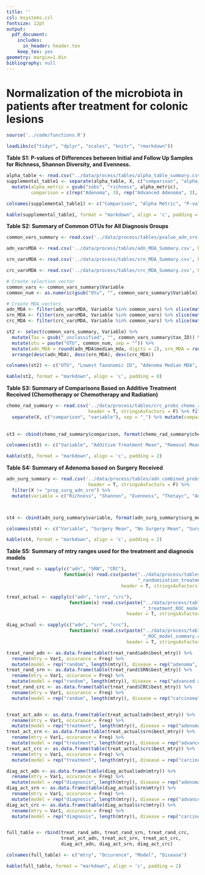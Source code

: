 ---
title: ''
csl: msystems.csl
fontsize: 12pt
output:
  pdf_document:
    includes:
      in_header: header.tex
    keep_tex: yes
geometry: margin=1.0in
bibliography: null
---

# Normalization of the microbiota in patients after treatment for colonic lesions

\vspace{10mm}

\begin{center}
Marc A Sze, Nielson T Baxter, Mack T Ruffin IV, Mary AM Rogers, and Patrick D Schloss

\vspace{10mm}

Supplemental
\end{center}


\newpage

```{r knitr_settings, eval=TRUE, echo=FALSE, warning=FALSE, message=FALSE}

source('../code/functions.R')

loadLibs(c("tidyr", "dplyr", "scales", "knitr", "rmarkdown"))

```



**Table S1: P-values of Differences between Initial and Follow Up Samples for Richness, Shannon Diversity, and Evenness.**

```{r supplemental_table1, echo=FALSE, message=FALSE, warning=FALSE}

alpha_table <- read.csv("../data/process/tables/alpha_table_summary.csv", header = T, stringsAsFactors = F)
supplemental_table1 <- separate(alpha_table, X, c("comparison", "alpha_metric"), sep="_") %>% 
  mutate(alpha_metric = gsub("sobs", "richness", alpha_metric), 
         comparison = c(rep("Adenoma", 3), rep("Advanced Adenoma", 3), rep("Carcinoma", 3)))

colnames(supplemental_table1) <- c("Comparison", "Alpha Metric", "P-value", "BH Adjusted P-value")

kable(supplemental_table1, format = "markdown", align = 'c', padding = 2)
```


\newpage

\newcommand{\blandscape}{\begin{landscape}}
\newcommand{\elandscape}{\end{landscape}}

**Table S2: Summary of Common OTUs for All Diagnosis Groups**

\footnotesize

```{r supplemental_table2, echo=FALSE, message=FALSE, warning=FALSE}

common_vars_summary <- read.csv('../data/process/tables/pvalue_adn_srn_crc_common_imp_vars.csv', header = T, row.names = 1, stringsAsFactors = F)

adn_varsMDA <- read.csv('../data/process/tables/adn_MDA_Summary.csv', header = T, stringsAsFactors = F)

srn_varsMDA <- read.csv('../data/process/tables/srn_MDA_Summary.csv', header = T, stringsAsFactors = F)

crc_varsMDA <- read.csv('../data/process/tables/crc_MDA_Summary.csv', header = T, stringsAsFactors = F)

# Create selection vector
common_vars <- common_vars_summary$Variable
common_num <- as.numeric(gsub("Otu", "", common_vars_summary$Variable))

# Create MDA vectors
adn_MDA <- filter(adn_varsMDA, Variable %in% common_vars) %>% slice(match(common_vars, Variable)) %>% select(median_mda)
srn_MDA <- filter(srn_varsMDA, Variable %in% common_vars) %>% slice(match(common_vars, Variable)) %>% select(median_mda)
crc_MDA <- filter(crc_varsMDA, Variable %in% common_vars) %>% slice(match(common_vars, Variable)) %>% select(median_mda)

st2 <- select(common_vars_summary, Variable) %>%
  mutate(Tax = gsub("_unclassified", "", common_vars_summary$tax_ID)) %>%
  mutate(otu = paste("OTU", common_num, sep = "")) %>%
  mutate(adn_MDA = round(adn_MDA$median_mda, digits = 2), srn_MDA = round(srn_MDA$median_mda, digits = 2), crc_MDA = round(crc_MDA$median_mda, digits = 2)) %>%
  arrange(desc(adn_MDA), desc(srn_MDA), desc(crc_MDA))

colnames(st2) <- c("OTU", "Lowest Taxonomic ID", "Adenoma Median MDA", "Advanced Adenoma Median MDA", "Carcinoma Median MDA")

kable(st2, format = "markdown", align = 'c', padding = 0)
```
\normalsize
\newpage


**Table S3: Summary of Comparisons Based on Additive Treatment Received (Chemotherapy or Chemotherapy and Radiation)**
\footnotesize
```{r supplemental_table3, echo=FALSE, message=FALSE, warning=FALSE}

chemo_rad_summary <- read.csv('../data/process/tables/crc_probs_chemo_rad_pvalue_summary.csv',
                              header = T, stringsAsFactors = F) %>% filter(X != "chemo_v_rads_red") %>% 
  separate(X, c("comparison", "variable"), sep = "_") %>% mutate(comparison = c("Richness", "Shannon", "Evenness", "Thetayc", "Positive Probability")) %>% select(-variable)
  
  
st3 <- cbind(chemo_rad_summary$comparison, format(chemo_rad_summary$chemo_rad_mean, digits = 1, nsmall = 1), format(chemo_rad_summary$removal_only_mean, digits = 1, nsmall = 1), format(chemo_rad_summary$cr_sd, digits = 1, nsmall = 1), format(chemo_rad_summary$ro_sd, digits = 1, nsmall = 1), format(chemo_rad_summary$pvalue, scientific = TRUE, digits = 2), format(chemo_rad_summary$bh, scientific = TRUE, digits = 2))

colnames(st3) <- c("Variable", "Additive Treatment Mean", "Removal Mean", "Additive Treatment SD", "Removal SD", "P-value", "BH Corrected")

kable(st3, format = "markdown", align = 'c', padding = 2)


```
\normalsize



\newpage

**Table S4: Summary of Adenoma based on Surgery Received**

```{r supplemental_table4, echo=FALSE, message=FALSE, warning=FALSE}


adn_surg_summary <- read.csv('../data/process/tables/adn_combined_probs_surgery_pvalue_summary.csv',
                              header = T, stringsAsFactors = F) %>%
  filter(X != "prop_surg_adn_srn") %>%
  mutate(variable = c("Richness", "Shannon", "Evenness", "Thetayc", "Adenoma Only\nPositive Probability", "Advanced Adenoma Only\nPositive Probablity"))



st4 <- cbind(adn_surg_summary$variable, format(adn_surg_summary$surg_mean, digits = 1, nsmall = 1), format(adn_surg_summary$no_surg_mean, digits = 1, nsmall = 1), format(adn_surg_summary$surg_sd, digits = 1, nsmall = 1), format(adn_surg_summary$no_surg_sd, digits = 1, nsmall = 1), format(adn_surg_summary$pvalue, scientific = TRUE, digits = 2), format(adn_surg_summary$bh, scientific = TRUE, digits = 2))

colnames(st4) <- c("Variable", "Surgery Mean", "No Surgery Mean", "Surgery SD", "No Surgery SD", "P-value", "BH Corrected")

kable(st4, format = "markdown", align = 'c', padding = 2)


```


\newpage


**Table S5: Summary of mtry ranges used for the treatment and diagnosis models**

\footnotesize

```{r supplemental_table5, echo=FALSE, message=FALSE, warning=FALSE}


treat_rand <- sapply(c("adn", "SRN", "CRC"), 
                     function(x) read.csv(paste("../data/process/tables/", x, 
                                                "_randomization_treatment_ROC_model_summary.csv", sep = ""), 
                                          header = T, stringsAsFactors = F), simplify = F)

treat_actual <- sapply(c("adn", "srn", "crc"), 
                       function(x) read.csv(paste("../data/process/tables/", x, 
                                                  "_treatment_ROC_model_summary.csv", sep = ""), 
                                            header = T, stringsAsFactors = F), simplify = F)

diag_actual <- sapply(c("adn", "srn", "crc"), 
                       function(x) read.csv(paste("../data/process/tables/", x, 
                                                  "_ROC_model_summary.csv", sep = ""), 
                                            header = T, stringsAsFactors = F), simplify = F)

treat_rand_adn <- as.data.frame(table(treat_rand$adn$best_mtry)) %>% 
  rename(mtry = Var1, occurance = Freq) %>% 
  mutate(model = rep("random", length(mtry)), disease = rep("adenoma", length(mtry)))
treat_rand_srn <- as.data.frame(table(treat_rand$SRN$best_mtry)) %>% 
  rename(mtry = Var1, occurance = Freq) %>% 
  mutate(model = rep("random", length(mtry)), disease = rep("advanced adenoma", length(mtry)))
treat_rand_crc <- as.data.frame(table(treat_rand$CRC$best_mtry)) %>% 
  rename(mtry = Var1, occurance = Freq) %>% 
  mutate(model = rep("random", length(mtry)), disease = rep("carcinoma", length(mtry)))


treat_act_adn <- as.data.frame(table(treat_actual$adn$best_mtry)) %>% 
  rename(mtry = Var1, occurance = Freq) %>% 
  mutate(model = rep("treatment", length(mtry)), disease = rep("adenoma", length(mtry)))
treat_act_srn <- as.data.frame(table(treat_actual$srn$best_mtry)) %>% 
  rename(mtry = Var1, occurance = Freq) %>% 
  mutate(model = rep("treatment", length(mtry)), disease = rep("advanced adenoma", length(mtry)))
treat_act_crc <- as.data.frame(table(treat_actual$crc$best_mtry)) %>% 
  rename(mtry = Var1, occurance = Freq) %>% 
  mutate(model = rep("treatment", length(mtry)), disease = rep("carcinoma", length(mtry)))

diag_act_adn <- as.data.frame(table(diag_actual$adn$mtry)) %>% 
  rename(mtry = Var1, occurance = Freq) %>% 
  mutate(model = rep("diagnosis", length(mtry)), disease = rep("adenoma", length(mtry)))
diag_act_srn <- as.data.frame(table(diag_actual$srn$mtry)) %>% 
  rename(mtry = Var1, occurance = Freq) %>% 
  mutate(model = rep("diagnosis", length(mtry)), disease = rep("advanced adenoma", length(mtry)))
diag_act_crc <- as.data.frame(table(diag_actual$crc$mtry)) %>% 
  rename(mtry = Var1, occurance = Freq) %>% 
  mutate(model = rep("diagnosis", length(mtry)), disease = rep("carcinoma", length(mtry)))


full_table <- rbind(treat_rand_adn, treat_rand_srn, treat_rand_crc, 
                    treat_act_adn, treat_act_srn, treat_act_crc, 
                    diag_act_adn, diag_act_srn, diag_act_crc)

colnames(full_table) <- c("mtry", "Occurence", "Model", "Disease")

kable(full_table, format = "markdown", align = 'c', padding = 2)

```
\normalsize






